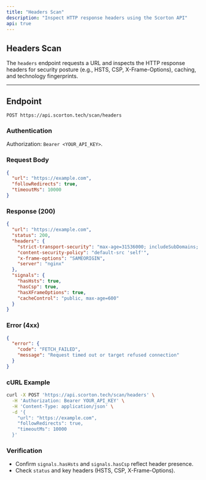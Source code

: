 ```yaml
---
title: "Headers Scan"
description: "Inspect HTTP response headers using the Scorton API"
api: true
---
```


## Headers Scan

The `headers` endpoint requests a URL and inspects the HTTP response headers for security posture (e.g., HSTS, CSP, X-Frame-Options), caching, and technology fingerprints.

---

## Endpoint

`POST https://api.scorton.tech/scan/headers`

### Authentication

Authorization: `Bearer <YOUR_API_KEY>`.

### Request Body

```json
{
  "url": "https://example.com",
  "followRedirects": true,
  "timeoutMs": 10000
}
```

### Response (200)

```json
{
  "url": "https://example.com",
  "status": 200,
  "headers": {
    "strict-transport-security": "max-age=31536000; includeSubDomains; preload",
    "content-security-policy": "default-src 'self'",
    "x-frame-options": "SAMEORIGIN",
    "server": "nginx"
  },
  "signals": {
    "hasHsts": true,
    "hasCsp": true,
    "hasXFrameOptions": true,
    "cacheControl": "public, max-age=600"
  }
}
```

### Error (4xx)

```json
{
  "error": {
    "code": "FETCH_FAILED",
    "message": "Request timed out or target refused connection"
  }
}
```

### cURL Example

```bash
curl -X POST 'https://api.scorton.tech/scan/headers' \
  -H 'Authorization: Bearer YOUR_API_KEY' \
  -H 'Content-Type: application/json' \
  -d '{
    "url": "https://example.com",
    "followRedirects": true,
    "timeoutMs": 10000
  }'
```

### Verification

- Confirm `signals.hasHsts` and `signals.hasCsp` reflect header presence.
- Check `status` and key headers (HSTS, CSP, X-Frame-Options).



